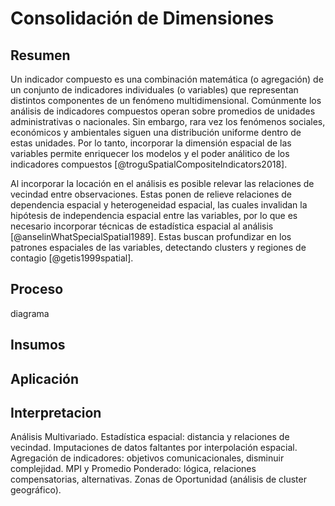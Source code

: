 # Consolidación de Dimensiones

## Resumen

Un indicador compuesto es una combinación matemática (o agregación) de un conjunto de indicadores individuales (o variables) que representan distintos componentes de un fenómeno multidimensional. Comúnmente los análisis de indicadores compuestos operan sobre promedios de unidades administrativas o nacionales. Sin embargo, rara vez los fenómenos sociales, económicos y ambientales siguen una distribución uniforme dentro de estas unidades. Por lo tanto, incorporar la dimensión espacial de las variables permite enriquecer los modelos y el poder análitico de los indicadores compuestos [@troguSpatialCompositeIndicators2018]. 

Al incorporar la locación en el análisis es posible relevar las relaciones de vecindad entre observaciones. Estas ponen de relieve relaciones de dependencia espacial y heterogeneidad espacial, las cuales invalidan la hipótesis de independencia espacial entre las variables, por lo que es necesario incorporar técnicas de estadística espacial al análisis [@anselinWhatSpecialSpatial1989]. Estas buscan profundizar en los patrones espaciales de las variables, detectando clusters y regiones de contagio [@getis1999spatial]. 

## Proceso

diagrama


## Insumos


## Aplicación


## Interpretacion


Análisis Multivariado.
Estadística espacial: distancia y relaciones de vecindad.
Imputaciones de datos faltantes por interpolación espacial.
Agregación de indicadores: objetivos comunicacionales, disminuir complejidad.
MPI y Promedio Ponderado: lógica, relaciones compensatorias, alternativas.
Zonas de Oportunidad (análisis de cluster geográfico).
